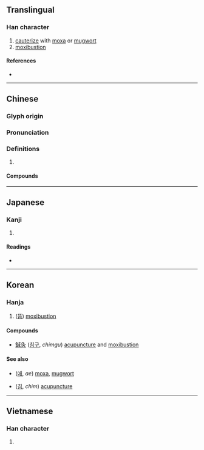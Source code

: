 {{character info/new}}
==Translingual==

===Han character===
{{Han char|rn=86|rad=火|as=03|sn=7|four=27809|canj=NOF|ids=⿱久火}}

# [[cauterize]] with [[moxa]] or [[mugwort]]
# [[moxibustion]]

====References====
* {{Han ref|kx=0666.120|dkj=18872|dj=1075.160|hdz=32190.010|uh=7078|ud=28792|bh=A862|bd=43106}}

----

==Chinese==
{{zh-forms}}

===Glyph origin===
{{Han etym}}

===Pronunciation===
{{zh-pron
|m=jiǔ
|c=gau3
|h=pfs=kiu
|mn=kù/kiù
|mn_note=kù - vernacular; kiù - literary
|mc=y
|oc=y
|cat=
}}

===Definitions===
{{zh-hanzi}}

# {{rfdef|zh}}

====Compounds====
{{zh-der|灸刺|灸法|無病自灸|直接灸|砭灸|蠻針瞎灸|針灸|針灸銅人|針灸麻醉|鍼灸|鍼灸銅人|間接灸}}

----

==Japanese==

===Kanji===
{{ja-kanji|grade=|rs=火03}}

# {{defn|lang=ja|sort=火03}}

====Readings====
* {{ja-readings|kanon=[[きゅう]] (kyū)|kun=[[やいと]] (yaito)|goon=[[く]] (ku)}}

----

==Korean==

===Hanja===
{{ko-hanja|hangeul=구|eumhun=|rv=gu|mr=ku|y=kwu}}

# ([[뜸]]) [[moxibustion]]

====Compounds====
* [[鍼灸]] ([[침구]], ''chimgu'') [[acupuncture]] and [[moxibustion]]

====See also====
* {{l|ko|艾}} ([[애]], ''ae'') [[moxa]], [[mugwort]]
* {{l|ko|鍼}} ([[침]], ''chim'') [[acupuncture]]

----

==Vietnamese==

===Han character===
{{vi-hantu|[[cứu]]|rs=火03}}

# {{defn|lang=vi|sort=火03}}